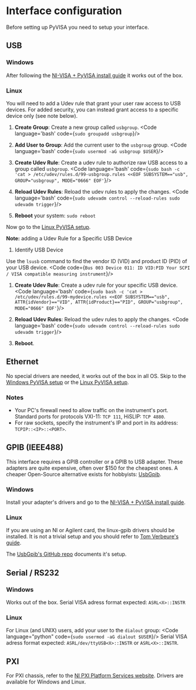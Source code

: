 # Interface configuration

Before setting up PyVISA you need to setup your interface.

## USB

### Windows

After following the [NI-VISA + PyVISA install guide](/windows-setup) it works out of the box.

### Linux
You will need to add a Udev rule that grant your user raw access to USB devices.
For added security, you can instead grant access to a specific device only (see note below).

1. **Create Group**: Create a new group called `usbgroup`.
   <Code language='bash' code={`sudo groupadd usbgroup`}/>

1. **Add User to Group**: Add the current user to the `usbgroup` group.
   <Code language='bash' code={`sudo usermod -aG usbgroup $USER`}/>

1. **Create Udev Rule**: Create a udev rule to authorize raw USB access to a group called `usbgroup`.
<Code language='bash' code={`sudo bash -c 'cat > /etc/udev/rules.d/99-usbgroup.rules <<EOF
   SUBSYSTEM=="usb", GROUP="usbgroup", MODE="0666"
   EOF'`}/>

1. **Reload Udev Rules**: Reload the udev rules to apply the changes.
   <Code language='bash' code={`sudo udevadm control --reload-rules
   sudo udevadm trigger`}/>

1. **Reboot** your system: `sudo reboot`

Now go to the [Linux PyVISA setup](/linux-setup).

**Note:** adding a Udev Rule for a Specific USB Device

1. Identify USB Device

Use the `lsusb` command to find the vendor ID (VID) and product ID (PID) of your USB device.
   <Code code={`Bus 003 Device 011: ID VID:PID Your SCPI / VISA compatible measuring instrument`}/>

1. **Create Udev Rule**: Create a udev rule for your specific USB device.
   <Code language='bash' code={`sudo bash -c 'cat > /etc/udev/rules.d/99-mydevice.rules <<EOF
   SUBSYSTEM=="usb", ATTR{idVendor}=="VID", ATTR{idProduct}=="PID", GROUP="usbgroup", MODE="0666"
   EOF'`}/>

1. **Reload Udev Rules**: Reload the udev rules to apply the changes.
   <Code language='bash' code={`sudo udevadm control --reload-rules
   sudo udevadm trigger`}/>

1. **Reboot**.

## Ethernet

No special drivers are needed, it works out of the box in all OS.
Skip to the [Windows PyVISA setup](/windows-setup) or the [Linux PyVISA setup](/linux-setup).

### Notes

- Your PC's firewall need to allow traffic on the instrument's port.
Standard ports for protocols VXI-11: `TCP 111`, HiSLIP: `TCP 4880`.
- For raw sockets, specify the instrument's IP and port in its address: `TCPIP::<IP>::<PORT>`.

## GPIB (IEEE488)

This interface requires a GPIB controller or a GPIB to USB adapter.
These adapters are quite expensive, often over $150 for the cheapest ones.
A cheaper Open-Source alternative exists for hobbyists: [UsbGpib](https://github.com/xyphro/UsbGpib).

### Windows

Install your adapter's drivers and go to the [NI-VISA + PyVISA install guide](/windows-setup).

### Linux

If you are using an NI or Agilent card, the linux-gpib drivers should be installed.
It is not a trivial setup and you should refer to [Tom Verbeure's guide](https://tomverbeure.github.io/2023/01/29/Installing-Linux-GPIB-Drivers-for-the-Agilent-82357B.html).

The [UsbGpib's GitHub repo](https://github.com/xyphro/UsbGpib/tree/master/SW/NiceGUI) documents it's setup.

## Serial / RS232

### Windows

Works out of the box.
Serial VISA adress format expected: `ASRL<X>::INSTR`

### Linux
For Linux (and UNIX) users, add your user to the `dialout` group: 
<Code language="python" code={`sudo usermod -aG dialout $USER`}/>
Serial VISA adress format expected: `ASRL/dev/ttyUSB<X>::INSTR` or `ASRL<X>::INSTR`.

## PXI
For PXI chassis, refer to the [NI PXI Platform Services website](https://www.ni.com/en/support/downloads/drivers/download.pxi-platform-services.html).
Drivers are available for Windows and Linux.

